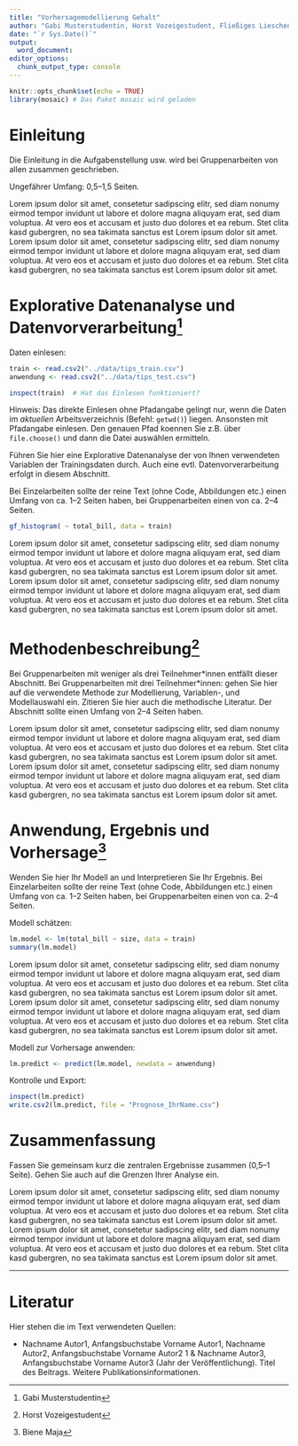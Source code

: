 ```yaml
---
title: "Vorhersagemodellierung Gehalt"
author: "Gabi Musterstudentin, Horst Vozeigestudent, Fließiges Lieschen"
date: "`r Sys.Date()`"
output: 
  word_document:
editor_options: 
  chunk_output_type: console
---
```


```r
knitr::opts_chunk$set(echo = TRUE)
library(mosaic) # Das Paket mosaic wird geladen
```

<!-- Sollten Umlaute falsch angezeigt werden: "File -> Reopen with Encoding -> UTF8" -->

# Einleitung

Die Einleitung in die Aufgabenstellung usw. wird bei Gruppenarbeiten von allen zusammen geschrieben.

Ungefährer Umfang: 0,5--1,5 Seiten. 

Lorem ipsum dolor sit amet, consetetur sadipscing elitr, sed diam nonumy eirmod tempor invidunt ut labore et dolore magna aliquyam erat, sed diam voluptua. At vero eos et accusam et justo duo dolores et ea rebum. Stet clita kasd gubergren, no sea takimata sanctus est Lorem ipsum dolor sit amet. Lorem ipsum dolor sit amet, consetetur sadipscing elitr, sed diam nonumy eirmod tempor invidunt ut labore et dolore magna aliquyam erat, sed diam voluptua. At vero eos et accusam et justo duo dolores et ea rebum. Stet clita kasd gubergren, no sea takimata sanctus est Lorem ipsum dolor sit amet.


# Explorative Datenanalyse und Datenvorverarbeitung^[Gabi Musterstudentin]

Daten einlesen:

```r
train <- read.csv2("../data/tips_train.csv")
anwendung <- read.csv2("../data/tips_test.csv")

inspect(train)  # Hat das Einlesen funktioniert?
```

Hinweis: Das direkte Einlesen ohne Pfadangabe gelingt nur, wenn die Daten im *aktuellen* Arbeitsverzeichnis (Befehl: `getwd()`) liegen. Ansonsten mit Pfadangabe einlesen. Den genauen Pfad koennen Sie  z.B. über `file.choose()` und dann die Datei auswählen ermitteln.

Führen Sie hier eine Explorative Datenanalyse der von Ihnen verwendeten Variablen der Trainingsdaten durch. Auch eine evtl. Datenvorverarbeitung erfolgt in diesem Abschnitt.

Bei Einzelarbeiten sollte der reine Text (ohne Code, Abbildungen etc.) einen Umfang von ca. 1--2 Seiten haben, bei Gruppenarbeiten einen von ca. 2--4 Seiten.

```r
gf_histogram( ~ total_bill, data = train)
```

Lorem ipsum dolor sit amet, consetetur sadipscing elitr, sed diam nonumy eirmod tempor invidunt ut labore et dolore magna aliquyam erat, sed diam voluptua. At vero eos et accusam et justo duo dolores et ea rebum. Stet clita kasd gubergren, no sea takimata sanctus est Lorem ipsum dolor sit amet. Lorem ipsum dolor sit amet, consetetur sadipscing elitr, sed diam nonumy eirmod tempor invidunt ut labore et dolore magna aliquyam erat, sed diam voluptua. At vero eos et accusam et justo duo dolores et ea rebum. Stet clita kasd gubergren, no sea takimata sanctus est Lorem ipsum dolor sit amet.


# Methodenbeschreibung^[Horst Vozeigestudent]

Bei Gruppenarbeiten mit weniger als drei Teilnehmer\*innen entfällt dieser Abschnitt. Bei Gruppenarbeiten mit drei Teilnehmer\*innen: gehen Sie hier auf die verwendete Methode zur Modellierung, Variablen-, und Modellauswahl ein. Zitieren Sie hier auch die methodische Literatur. Der Abschnitt sollte einen Umfang von 2--4 Seiten haben.

Lorem ipsum dolor sit amet, consetetur sadipscing elitr, sed diam nonumy eirmod tempor invidunt ut labore et dolore magna aliquyam erat, sed diam voluptua. At vero eos et accusam et justo duo dolores et ea rebum. Stet clita kasd gubergren, no sea takimata sanctus est Lorem ipsum dolor sit amet. Lorem ipsum dolor sit amet, consetetur sadipscing elitr, sed diam nonumy eirmod tempor invidunt ut labore et dolore magna aliquyam erat, sed diam voluptua. At vero eos et accusam et justo duo dolores et ea rebum. Stet clita kasd gubergren, no sea takimata sanctus est Lorem ipsum dolor sit amet.


# Anwendung, Ergebnis und Vorhersage^[Biene Maja]

Wenden Sie hier Ihr Modell an und Interpretieren Sie Ihr Ergebnis. Bei Einzelarbeiten sollte der reine Text (ohne Code, Abbildungen etc.) einen Umfang von ca. 1--2 Seiten haben, bei Gruppenarbeiten einen von ca. 2--4 Seiten.

Modell schätzen:

```r
lm.model <- lm(total_bill ~ size, data = train)
summary(lm.model)
```

Lorem ipsum dolor sit amet, consetetur sadipscing elitr, sed diam nonumy eirmod tempor invidunt ut labore et dolore magna aliquyam erat, sed diam voluptua. At vero eos et accusam et justo duo dolores et ea rebum. Stet clita kasd gubergren, no sea takimata sanctus est Lorem ipsum dolor sit amet. Lorem ipsum dolor sit amet, consetetur sadipscing elitr, sed diam nonumy eirmod tempor invidunt ut labore et dolore magna aliquyam erat, sed diam voluptua. At vero eos et accusam et justo duo dolores et ea rebum. Stet clita kasd gubergren, no sea takimata sanctus est Lorem ipsum dolor sit amet.

Modell zur Vorhersage anwenden:

```r
lm.predict <- predict(lm.model, newdata = anwendung)
```

Kontrolle und Export:

```r
inspect(lm.predict)
write.csv2(lm.predict, file = "Prognose_IhrName.csv")
```


# Zusammenfassung

Fassen Sie gemeinsam kurz die zentralen Ergebnisse zusammen (0,5--1 Seite). Gehen Sie auch auf die Grenzen Ihrer Analyse ein.

Lorem ipsum dolor sit amet, consetetur sadipscing elitr, sed diam nonumy eirmod tempor invidunt ut labore et dolore magna aliquyam erat, sed diam voluptua. At vero eos et accusam et justo duo dolores et ea rebum. Stet clita kasd gubergren, no sea takimata sanctus est Lorem ipsum dolor sit amet. Lorem ipsum dolor sit amet, consetetur sadipscing elitr, sed diam nonumy eirmod tempor invidunt ut labore et dolore magna aliquyam erat, sed diam voluptua. At vero eos et accusam et justo duo dolores et ea rebum. Stet clita kasd gubergren, no sea takimata sanctus est Lorem ipsum dolor sit amet.





***

# Literatur

Hier stehen die im Text verwendeten Quellen:

- Nachname Autor1, Anfangsbuchstabe Vorname Autor1, Nachname Autor2, Anfangsbuchstabe Vorname Autor2 1 & Nachname Autor3, Anfangsbuchstabe Vorname Autor3 (Jahr der Veröffentlichung). Titel des Beitrags. Weitere Publikationsinformationen.
